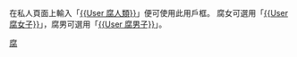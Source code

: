 在私人頁面上輸入「[[Template:User_腐人類|<nowiki>{{User 腐人類}}</nowiki>]]」便可使用此用戶框。
腐女可選用「[[Template:User_腐女子|<nowiki>{{User 腐女子}}</nowiki>]]」，腐男可選用「[[Template:User_腐男子|<nowiki>{{User 腐男子}}</nowiki>]]」。

[[Category:依興趣區分的維基人|腐]]